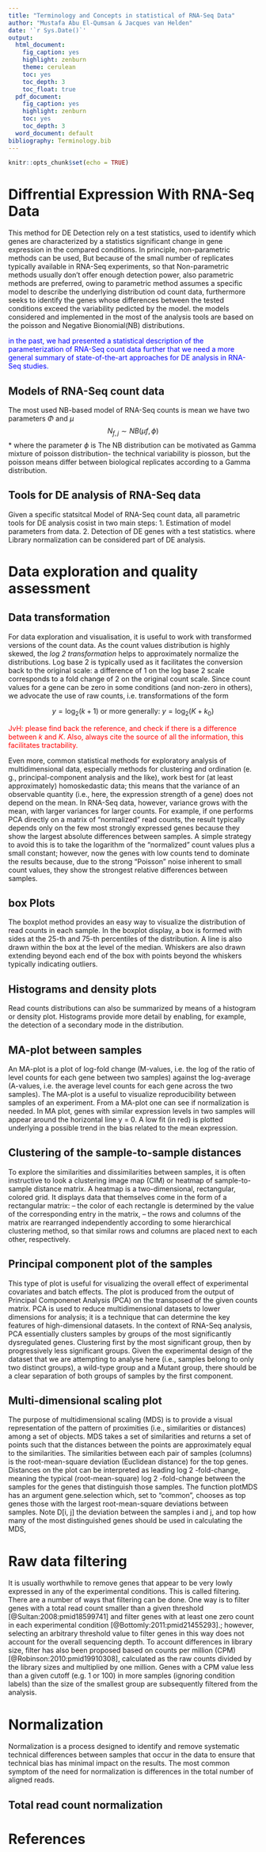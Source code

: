 ```yaml
---
title: "Terminology and Concepts in statistical of RNA-Seq Data"
author: "Mustafa Abu El-Qumsan & Jacques van Helden"
date: '`r Sys.Date()`'
output:
  html_document:
    fig_caption: yes
    highlight: zenburn
    theme: cerulean
    toc: yes
    toc_depth: 3
    toc_float: true
  pdf_document:
    fig_caption: yes
    highlight: zenburn
    toc: yes
    toc_depth: 3
  word_document: default
bibliography: Terminology.bib
---
```


```r
knitr::opts_chunk$set(echo = TRUE)
```

# Diffrential Expression With RNA-Seq Data

This method for DE Detection rely on a test statistics, used to identify which genes are characterized by a statistics significant change in gene expression in the compared conditions.
In principle, non-parametric methods can be used, But because of the small number of replicates typically available in RNA-Seq experiments, so that Non-parametric methods usually don't offer enough detection power, also parametric methods are preferred, owing to parametric method assumes a specific model to describe the underlying distribution od count data, furthermore seeks to identify the genes whose differences between the tested conditions exceed the variability pedicted by the model.
the models considered and implemented in the most of the analysis tools are based on the poisson and Negative Bionomial(NB) distributions.

<font color="blue"> in the past, we had presented a statistical description of the parameterization of RNA-Seq count data further that we need a more general summary of state-of-the-art approaches for DE analysis in RNA-Seq studies.</font>

## Models of RNA-Seq count data
The most used NB-based model of RNA-Seq counts is mean we have two parameters $\Phi$ and $\mu$
$$N_{f,j} \sim NB(\mu{f},\phi)$$
* where the parameter $\phi$ is \textbf{overdispersion}
The NB distribution can be motivated as Gamma mixture of poisson distribution- the technical variability is piosson, but the poisson means differ between biological replicates according to a Gamma distribution.

## Tools for DE analysis of RNA-Seq data
Given a specific statsitcal Model of RNA-Seq count data, all parametric tools for DE analysis cosist in two main steps:
1. Estimation of model parameters from data.
2. Detection of DE genes with a test statistics. 
where Library normalization can be considered part of DE analysis.

# Data exploration and quality assessment

## Data transformation

For data exploration and visualisation, it is useful to work with transformed versions of the count data. As the count values distribution is highly skewed, the *log 2 transformation* helps to approximately normalize the distributions.
Log base 2 is typically used as it facilitates the conversion back to the original scale: a difference of 1 on the log base 2 scale corresponds to a fold change of 2 on the original count scale. Since count values for a gene can be zero in some conditions (and non-zero in others), we advocate the use of raw counts, i.e. transformations of the form


$$y= \log_{2}(k+1) \text{   or more generally:   } y= \log_{2}(K + k_{0})$$

<font color="red">JvH: please find back the reference, and check if there is a difference between $k$ and  $K$. Also, always cite the source of all the information, this facilitates tractability. </font>

Even more, common statistical methods for exploratory analysis of multidimensional data, especially methods for clustering and ordination (e. g., principal-component analysis and the like), work best for (at least approximately) homoskedastic data; this means that the variance of an observable quantity (i.e., here, the expression strength of a
gene) does not depend on the mean. In RNA-Seq data, however, variance grows with the mean, with larger variances for larger counts. For example, if one performs PCA directly on a matrix of “normalized” read counts, the result typically depends only on the few most strongly expressed genes because they show the largest absolute differences between samples. A simple strategy to avoid this is to take the logarithm of the “normalized” count values plus a small constant; however, now the genes with low counts tend to dominate the results because, due to the strong “Poisson” noise inherent to small count values, they show the strongest relative differences between samples.


## box Plots

The boxplot method provides an easy way to visualize the distribution of read counts in each sample. In the
boxplot display, a box is formed with sides at the 25-th and 75-th percentiles of the distribution. A line is also drawn within the box at the level of the median. Whiskers are also drawn extending beyond each end of the box with points beyond the whiskers typically indicating outliers.

## Histograms and density plots

Read counts distributions can also be summarized by means of a histogram or density plot. Histograms provide
more detail by enabling, for example, the detection of a secondary mode in the distribution.

## MA-plot between samples

An MA-plot is a plot of log-fold change (M-values, i.e. the log of the ratio of level counts for each gene between two samples) against the log-average (A-values, i.e. the average level counts for each gene across the two samples).
The MA-plot is a useful to visualize reproducibility between samples of an experiment. From a MA-plot one can see if normalization is needed.
In MA plot, genes with similar expression levels in two samples will appear around the horizontal line y = 0. A low fit (in red) is plotted underlying a possible trend in the bias related to the mean expression.

## Clustering of the sample-to-sample distances

To explore the similarities and dissimilarities between samples, it is often instructive to look a clustering image map (CIM) or heatmap of sample-to-sample distance matrix.
A heatmap is a two-dimensional, rectangular, colored grid. It displays data that themselves come in the form of a
rectangular matrix:
– the color of each rectangle is determined by the value of the corresponding entry in the matrix,
– the rows and columns of the matrix are rearranged independently according to some hierarchical clustering
method, so that similar rows and columns are placed next to each other, respectively.

## Principal component plot of the samples

This type of plot is useful for visualizing the overall effect of experimental covariates and batch effects. The plot is produced from the output of Principal Componenet Analysis (PCA) on the transposed of the given counts matrix.
PCA is used to reduce multidimensional datasets to lower dimensions for analysis; it is a technique that can determine the key features of high-dimensional datasets. In the context of RNA-Seq analysis, PCA essentially clusters samples by groups of the most significantly dysregulated genes. Clustering first by the most significant group, then by progressively less significant groups.
Given the experimental design of the dataset that we are attempting to analyse here (i.e., samples belong to only two distinct groups), a wild-type group and a Mutant group, there should be a clear separation of both groups of samples by the first component.

## Multi-dimensional scaling plot
The purpose of multidimensional scaling (MDS) is to provide a visual representation of the pattern of proximities (i.e., similarities or distances) among a set of objects. MDS takes a set of similarities and returns a set of points such that the distances between the points are approximately equal to the similarities.
The similarities between each pair of samples (columns) is the root-mean-square deviation (Euclidean distance) for the top genes. Distances on the plot can be interpreted as leading log 2 -fold-change, meaning the typical (root-mean-square) log 2 -fold-change between the samples for the genes that distinguish those samples.
The function plotMDS has an argument gene.selection which, set to "common", chooses as top genes those with
the largest root-mean-square deviations between samples. Note D[i, j] the deviation between the samples i and j, and top how many of the most distinguished genes should be used in calculating the MDS,

# Raw data filtering

It is usually worthwhile to remove genes that appear to be very lowly expressed in any of the experimental conditions. This is called filtering.
There are a number of ways that filtering can be done. One way is to filter genes with a total read count smaller than a given threshold [@Sultan:2008:pmid18599741] and filter genes with at least one zero count in each experimental condition [@Bottomly:2011:pmid21455293].; however, selecting an arbitrary threshold value to filter genes in this way does not account for the overall sequencing depth.
To account differences in library size, filter has also been proposed based on counts per million (CPM) [@Robinson:2010:pmid19910308], calculated as the raw counts divided by the library sizes and multiplied by one million.
Genes with a CPM value less than a given cutoff (e.g. 1 or 100) in more samples (ignoring condition labels) than the size of the smallest group are subsequently filtered from the analysis.

# Normalization

Normalization is a process designed to identify and remove systematic technical differences between samples that occur in the data to ensure that technical bias has minimal impact on the results. The most common symptom of the need for normalization is differences in the total number of aligned reads.

## Total read count normalization

# References

